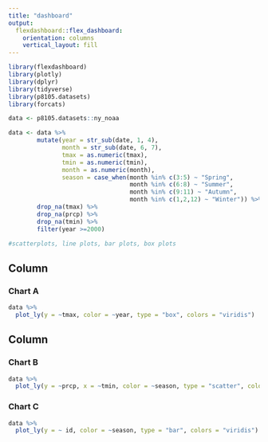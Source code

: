 ```yaml
---
title: "dashboard"
output: 
  flexdashboard::flex_dashboard:
    orientation: columns
    vertical_layout: fill
---
```


```r
library(flexdashboard)
library(plotly)
library(dplyr)
library(tidyverse)
library(p8105.datasets)
library(forcats)

data <- p8105.datasets::ny_noaa

data <- data %>%
        mutate(year = str_sub(date, 1, 4),
               month = str_sub(date, 6, 7),
               tmax = as.numeric(tmax),
               tmin = as.numeric(tmin),
               month = as.numeric(month),
               season = case_when(month %in% c(3:5) ~ "Spring",
                                  month %in% c(6:8) ~ "Summer",
                                  month %in% c(9:11) ~ "Autumn",
                                  month %in% c(1,2,12) ~ "Winter")) %>%
        drop_na(tmax) %>%
        drop_na(prcp) %>%
        drop_na(tmin) %>%
        filter(year >=2000) 

#scatterplots, line plots, bar plots, box plots
```

Column {data-width=650}
-----------------------------------------------------------------------

### Chart A

```r
data %>%
  plot_ly(y = ~tmax, color = ~year, type = "box", colors = "viridis")
```

Column {data-width=350}
-----------------------------------------------------------------------

### Chart B

```r
data %>%
  plot_ly(y = ~prcp, x = ~tmin, color = ~season, type = "scatter", colors = "viridis")
```

### Chart C

```r
data %>%
  plot_ly(y = ~ id, color = ~season, type = "bar", colors = "viridis")
```

